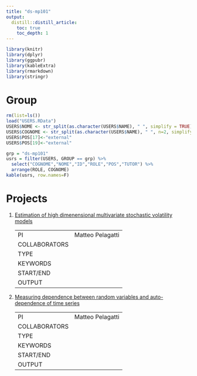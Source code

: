 ```yaml
---
title: "ds-mp101"
output:
  distill::distill_article:
    toc: true
    toc_depth: 1
---
```


```r
library(knitr)
library(dplyr)
library(ggpubr)
library(kableExtra)
library(rmarkdown)
library(stringr)
```

# Group

```r
rm(list=ls())
load("USERS.RData")
USERS$NOME <- str_split(as.character(USERS$NAME), " ", simplify = TRUE)[,1]
USERS$COGNOME <- str_split(as.character(USERS$NAME), " ", n=2, simplify = TRUE)[,2]
USERS$POS[17]<-"external"
USERS$POS[19]<-"external"
```

```r
grp = "ds-mp101"
usrs = filter(USERS, GROUP == grp) %>% 
  select("COGNOME","NOME","ID","ROLE","POS","TUTOR") %>%
  arrange(ROLE, COGNOME)
kable(usrs, row.names=F)
```

# Projects

1. [Estimation of high dimenensional multivariate stochastic volatility
models]()

    | | |
    |-|---|
    | PI | Matteo Pelagatti |
    | COLLABORATORS |  |
    | TYPE |  |
    | KEYWORDS | |
    | START/END | |
    | OUTPUT | |
    
2. [Measuring dependence between random variables and auto-dependence
of time series]()

    | | |
    |-|---|
    | PI | Matteo Pelagatti |
    | COLLABORATORS |  |
    | TYPE |  |
    | KEYWORDS | |
    | START/END | |
    | OUTPUT | |
